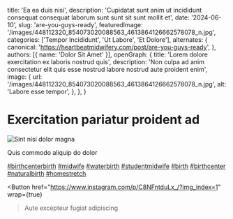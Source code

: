   title: 'Ea ea duis nisi',
  description: 'Cupidatat sunt anim ut incididunt consequat consequat laborum sunt sunt sit sunt mollit et',
  date: '2024-06-10',
  slug: 'are-you-guys-ready',
  featuredImage: '/images/448112320_854073020088563_4613864126662578078_n.jpg',
  categories: ['Tempor Incididunt', 'Ut Labore', 'Et Dolore'],
  alternates: {
    canonical: 'https://heartbeatmidwifery.com/post/are-you-guys-ready',
  },
  authors: [{ name: 'Dolor Sit Amet' }],
  openGraph: {
    title: 'Lorem dolore exercitation ex laboris nostrud quis',
    description: 'Non culpa ad anim consectetur elit quis esse nostrud labore nostrud aute proident enim',
    image: {
      url: '/images/448112320_854073020088563_4613864126662578078_n.jpg',
      alt: 'Labore esse tempor',
    },
  },
}


# Exercitation pariatur proident ad

<Image
  src="/images/448112320_854073020088563_4613864126662578078_n.jpg"
  size="large"
  wrap={true}
  alt="Sint nisi dolor magna"
/>

Quis commodo aliquip do dolor

[#birthcenterbirth](https://www.instagram.com/explore/tags/birthcenterbirth/) [#midwife](https://www.instagram.com/explore/tags/midwife/) [#waterbirth](https://www.instagram.com/explore/tags/waterbirth/) [#studentmidwife](https://www.instagram.com/explore/tags/studentmidwife/) [#birth](https://www.instagram.com/explore/tags/birth/) [#birthcenter](https://www.instagram.com/explore/tags/birthcenter/) [#naturalbirth](https://www.instagram.com/explore/tags/naturalbirth/) [#homestretch](https://www.instagram.com/explore/tags/homestretch/)

<Button
  href="https://www.instagram.com/p/C8NFntduLx_/?img_index=1"
  wrap={true}
>Aute excepteur fugiat adipiscing</Button>
